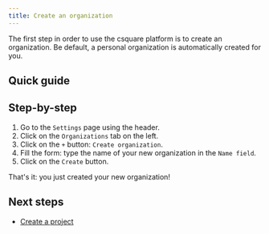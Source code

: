 ```yaml
---
title: Create an organization
---
```



The first step in order to use the csquare platform is to create an organization.
Be default, a personal organization is automatically created for you.

## Quick guide

<VideoPlayer src="/videos/organizations-create-an-organization.webm" />

## Step-by-step

1. Go to the `Settings` page using the header.
2. Click on the `Organizations` tab on the left.
3. Click on the `+` button: `Create organization`.
4. Fill the form: type the name of your new organization in the `Name field`.
5. Click on the `Create` button.

That's it: you just created your new organization!

## Next steps

- [Create a project](../projects/create-project.mdx)
